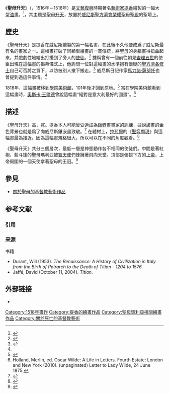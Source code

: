 {{Infobox artwork
| image_file = Tizian 041.jpg
| title = 聖母升天
| artist = 提香
| year = 1516年－1518年<ref>{{cite web|title=La pittura|url=http://www.basilicadeifrari.it/italiano/basilica_dei_frari_pittura.html|publisher=Basilica S. Maria Gloriosa dei Frari|accessdate=29 November 2012|language=it|deadurl=yes|archiveurl=https://web.archive.org/web/20121228165650/http://www.basilicadeifrari.it/italiano/basilica_dei_frari_pittura.html|archivedate=2012年12月28日}}</ref>
| type = 板面油畫
| height_metric = 690
| width_metric = 360
| museum = [[聖方濟會榮耀聖母聖殿|聖方濟會榮耀聖母聖殿]]
| city = [[威尼斯|威尼斯]]
}}

《'''聖母升天'''》（{{lang-it|'''Assunta'''}}，1516年－1518年）是[[文藝復興|文藝復興]]時期著名[[藝術家|藝術家]][[提香|提香]]繪製的一幅大型[[油畫|油畫]]。<ref name="dteofmkng">{{cite web | url=http://www.fineartprintsondemand.com/artists/titian/assumption_of_the_virgin.htm | title=Date of Completion | accessdate=2011-01-24 | archive-date=2011-07-23 | archive-url=https://web.archive.org/web/20110723231653/http://www.fineartprintsondemand.com/artists/titian/assumption_of_the_virgin.htm | dead-url=no }}</ref>，其主題是[[聖母升天|聖母升天]]，放置於[[威尼斯|威尼斯]][[聖方濟會榮耀聖母聖殿|聖方濟會榮耀聖母聖殿]]的聖壇上。

==歷史==
《聖母升天》是提香在威尼斯繪製的第一幅名畫，在此後不久他便成爲了威尼斯最有名的畫家之一。這幅畫打破了同類型繪畫的一貫傳統，將[[聖母瑪利亞|聖母]]的身軀畫得扭曲起來，并戲劇性地繪出打擾到了旁人的[[十二使徒|使徒]]。<ref name="metmuseum">{{cite web | url=http://www.metmuseum.org/toah/hd/tita/hd_tita.htm | title=Background | accessdate=2011-01-24 | author=Metropolitan Museum of Art | work=Titian (ca. 1488–1576) | archiveurl=https://web.archive.org/web/20110114224843/http://www.metmuseum.org/toah/hd/tita/hd_tita.htm | archivedate=2011年1月14日 | deadurl=no }}</ref> 據稱曾有一個前往朝見[[查理五世_(神聖羅馬帝國)|查理五世]]的使臣出現在這幅畫的揭幕儀式上，他詢問一位對這幅畫的水準抱有懷疑的[[聖方濟各修士|聖方濟各修士]]自己可否將之買下，以防被別人撤下搬走。<ref name="DavidJaffe">{{cite book | title=Titian | last=Jaffé|first= David | date=October 11, 2004 | publisher=National Gallery Company | location=London | pages=192 | isbn=1-85709-903-6}}</ref> 威尼斯日記作家[[年輕的馬力諾·薩努托|馬力諾·薩努托]]也曾提到過這件事情。<ref name="assumptionofmary" />

1818年，這幅畫被移到[[學院美術館|學院美術館]]，101年後才回到原地。<ref name="mvmnt">{{cite web | url=http://timelines.com/1516/titian-paints-his-assumption-of-the-virgin | title=Movement of Painting | accessdate=2011-01-24 | deadurl=yes | archiveurl=https://web.archive.org/web/20110522103721/http://timelines.com/1516/titian-paints-his-assumption-of-the-virgin | archivedate=2011-05-22 }}</ref> 當在學院美術館看到這幅畫時，[[奧斯卡·王爾德|奧斯卡·王爾德]]曾說這幅畫“絕對是意大利最好的圖畫”。<ref>Holland, Merlin, ed. Oscar Wilde: A Life in Letters. Fourth Estate: London and New York (2010). (unpaginated) Letter to Lady Wilde, 24 June 1875.</ref>

==描述==
《聖母升天》高{{convert|6.9|m}}，寬{{convert|3.6|m}}。提香本人可能曾受過成為[[鑲嵌畫|鑲嵌畫]]畫家的訓練，據說該畫的金色背景也就是爲了向威尼斯鑲嵌畫致敬。<ref name="oilpaints">{{cite web | url=http://www.amien.org/forums/showthread.php?1794-Titian-grounds-and-mediums | title=Oil Ground Painting | accessdate=2011-01-24 | publisher=Amien Forums | deadurl=yes | archiveurl=https://archive.is/20130223102448/http://www.amien.org/forums/showthread.php?1794-Titian-grounds-and-mediums | archivedate=2013-02-23 }}</ref> 在體材上，[[拉斐爾|拉斐爾]]的《[[聖容顯現_(拉斐爾)|聖容顯現]]》與這幅畫最為接近。因為這幅畫規格很大，所以可以在不同的角度觀看。<ref name="composition">{{cite web | url=http://venice.umwblogs.org/exhibit/titians-altarpieces-color-innovation-and-invention/titian-assumption-of-the-virgin/#_ftn1 | title=Composition | accessdate=2011-01-24}}</ref>

{{external media | width = 210px | align = right
 | headerimage=[[File:Tiziani,_assunta_05.jpg|210px]]
 | video1 = [http://smarthistory.khanacademy.org/titians-assumption-of-the-virgin.html Titian's Assumption of the Virgin, c. 1516-18], [[Smarthistory|Smarthistory]]<ref name="smarth">{{cite web | title =Titian's Assumption of the Virgin, c. 1516-18 | work = | publisher =[[智慧的歷史|智慧的歷史]]，[[可汗學院|可汗學院]] | date = | url =http://smarthistory.khanacademy.org/titians-assumption-of-the-virgin.html | accessdate =March 12, 2013 }}</ref> }}

《聖母升天》共分三個層次，最低一層是神態動作各不相同的使徒們。中間是著紅袍、藍斗篷的聖母瑪利亚被[[智天使|智天使]]們蜂擁著飛向天堂。頂部是俯視下方的[[上帝|上帝]]，上帝周圍的一個天使拿著聖母的王冠。<ref name="assumptionofmary">{{cite book | title=The Renaissance: A History of Civilization in Italy from the Birth of Petrarch to the Death of Titian - 1204 to 1576 | url=https://archive.org/details/renaissancehisto05dura_0 | last=Durant|first= Will | year=1953 | publisher=Simon and Schuster | location=New York | pages=[https://archive.org/details/renaissancehisto05dura_0/page/778 778] | isbn=0-671-61600-5}}</ref>

==參見==
* [[關於聖母的基督教藝術作品|關於聖母的基督教藝術作品]]

== 参考文献 ==
=== 引用 ===
{{Reflist|32em}}

=== 来源 ===
{{refbegin}}
; 书籍
* Durant, Will (1953). ''The Renaissance: A History of Civilization in Italy from the Birth of Petrarch to the Death of Titian - 1204 to 1576''
* Jaffé, David (October 11, 2004). ''Titian''.
{{refend}}

== 外部链接 ==
* {{Commons category-inline|Assumption of the Virgin by Titian (Venice)}}

[[Category:1518年畫作|Category:1518年畫作]]
[[Category:提香的繪畫作品|Category:提香的繪畫作品]]
[[Category:聖母瑪利亞相關繪畫作品|Category:聖母瑪利亞相關繪畫作品]]
[[Category:關於死亡的基督教藝術|Category:關於死亡的基督教藝術]]
